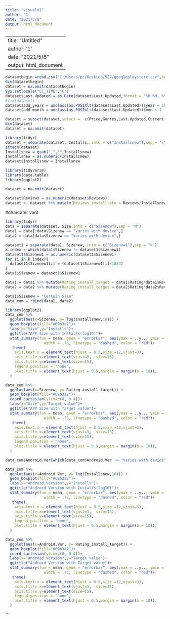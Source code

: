 ---
title: "visualv2"
author: '1'
date: "2021/5/8"
output: html_document
---


---
title: "Untitled"
author: '1'
date: "2021/5/8"
output: html_document
---

```{r}
datasetbegin =read.csv("C:/Users/pc/Desktop/527/googleplaystore.csv",header = T, encoding = 'UTF-8')
dim(datasetbegin)
dataset = na.omit(datasetbegin)
Sys.setlocale("LC_TIME","C")
dataset$Last.Updated = as.Date(dataset$Last.Updated,format = "%B %d, %Y")
#fix(dataset)
dataset$add_years = unclass(as.POSIXlt(dataset$Last.Updated))$year + 1900
dataset$add_month = unclass(as.POSIXlt(dataset$Last.Updated))$mon + 1
```


```{r}
dataset = subset(dataset,select = -c(Price,Genres,Last.Updated,Current.Ver))
dim(dataset)
dataset = na.omit(dataset)
```

```{r}
library(tidyr)
dataset = separate(dataset, Installs, into = c("Installsnew"),sep = "\\+")
attach(dataset)
Installsnew = gsub(",","",Installsnew)
Installsnew = as.numeric(Installsnew)
dataset$Installsnew = Installsnew
```

```{r}
library(tidyverse) 
library(data.table)
library(ggplot2)
```

```{r}
dataset = na.omit(dataset)
```

```{r}
dataset$Reviews = as.numeric(dataset$Reviews)
dataset <- dataset %>% mutate(Reviews_installrate = Reviews/Installsnew)
```





#charcater varit
```{r}
library(tidyr)
data = separate(dataset, Size,into = c("Sizenew"),sep = "M")
data1 = data[!data$Sizenew == "Varies with device",]
data2 = data[data$Sizenew == "Varies with device",]
```

```{r}
dataset1 = separate(data1, Sizenew, into = c("Sizenew1"),sep = "k")
k.index = which(data1$Sizenew != dataset1$Sizenew1)
dataset1$Sizenew1 = as.numeric(dataset1$Sizenew1)
for (i in k.index){
  dataset1$Sizenew1[i] = (dataset1$Sizenew1[i]/1024)
}
data1$Sizenew = dataset1$Sizenew1
```


```{r}
data1 = data1 %>% mutate(Rating_install_target = data1$Rating*data1$Reviews_installrate)
data2 = data2 %>% mutate(Rating_install_target = data2$Rating*data2$Reviews_installrate)
```


```{r}
data1$Sizenew = "Certain Size"
data_com = rbind(data1, data2)  

```

```{r}
library(ggplot2)
data_com %>% 
  ggplot(aes(x=Sizenew, y= log(Installsnew,10))) +
  geom_boxplot(fill="#69b3a2")+
  labs(x="Size",y="Installs")+
  ggtitle("APP Size with Installs(log10)")+
  stat_summary(fun = mean, geom = "errorbar", aes(ymax = ..y.., ymin = ..y..),
                 width = .75, linetype = "dashed", color = "red")+
   theme(
    axis.text.x = element_text(hjust = 0.5,size =12,vjust=3),
    axis.title.x=element_text(vjust=3,  size=15), 
    axis.title.y=element_text(size=15), 
    legend.position = "none",
    plot.title = element_text(hjust = 0.5,margin = margin(b = 10)),
  )
```
```{r}
data_com %>% 
  ggplot(aes(x=Sizenew, y= Rating_install_target)) +
  geom_boxplot(fill="#69b3a2")+
  coord_cartesian(ylim=c(0, 0.4))+
  labs(x="Size",y="Target value")+
  ggtitle("APP Size with Target value")+
  stat_summary(fun = mean, geom = "errorbar", aes(ymax = ..y.., ymin = ..y..),
                 width = .75, linetype = "dashed", color = "red")+
   theme(
    axis.text.x = element_text(hjust = 0.5,size =12,vjust=3),
    axis.title.x=element_text(vjust=3,  size=15), 
    axis.title.y=element_text(size=15), 
    legend.position = "none",
    plot.title = element_text(hjust = 0.5,margin = margin(b = 10)),
  )
```

```{r}
data_com$Android.Ver[which(data_com$Android.Ver != "Varies with device")] = "Certain Version"
```

```{r}
data_com %>% 
  ggplot(aes(x=Android.Ver, y= log(Installsnew,10))) +
  geom_boxplot(fill="#69b3a2")+
  labs(x="Android Version",y="Installs")+
  ggtitle("Android Version with Installs(log10)")+
  stat_summary(fun = mean, geom = "errorbar", aes(ymax = ..y.., ymin = ..y..),
                 width = .75, linetype = "dashed", color = "red")+
   theme(
    axis.text.x = element_text(hjust = 0.5,size =12,vjust=3),
    axis.title.x=element_text(vjust=3,  size=15), 
    axis.title.y=element_text(size=15), 
    legend.position = "none",
    plot.title = element_text(hjust = 0.5,margin = margin(b = 10)),
  )
```

```{r}
data_com %>% 
  ggplot(aes(x=Android.Ver, y= Rating_install_target)) +
  geom_boxplot(fill="#69b3a2")+
  coord_cartesian(ylim=c(0, 0.4))+
  labs(x="Android Version",y="Target value")+
  ggtitle("Android Version with Target value")+
  stat_summary(fun = mean, geom = "errorbar", aes(ymax = ..y.., ymin = ..y..),
                 width = .75, linetype = "dashed", color = "red")+
   theme(
    axis.text.x = element_text(hjust = 0.5,size =12,vjust=3),
    axis.title.x=element_text(vjust=3,  size=15), 
    axis.title.y=element_text(size=15), 
    legend.position = "none",
    plot.title = element_text(hjust = 0.5,margin = margin(b = 10)),
  )
```
```
